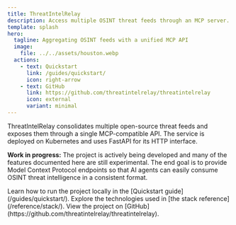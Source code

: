 ```yaml
---
title: ThreatIntelRelay
description: Access multiple OSINT threat feeds through an MCP server.
template: splash
hero:
  tagline: Aggregating OSINT feeds with a unified MCP API
  image:
    file: ../../assets/houston.webp
  actions:
    - text: Quickstart
      link: /guides/quickstart/
      icon: right-arrow
    - text: GitHub
      link: https://github.com/threatintelrelay/threatintelrelay
      icon: external
      variant: minimal
---
```



ThreatIntelRelay consolidates multiple open-source threat feeds and exposes them through a single MCP-compatible API. The service is deployed on Kubernetes and uses FastAPI for its HTTP interface.

**Work in progress:** The project is actively being developed and many of the features documented here are still experimental. The end goal is to provide Model Context Protocol endpoints so that AI agents can easily consume OSINT threat intelligence in a consistent format.

<CardGrid stagger>
  <Card title="Quickstart" icon="rocket">
    Learn how to run the project locally in the [Quickstart guide](/guides/quickstart/).
  </Card>
  <Card title="Stack Overview" icon="layers">
    Explore the technologies used in [the stack reference](/reference/stack/).
  </Card>
  <Card title="Browse the code" icon="github">
    View the project on [GitHub](https://github.com/threatintelrelay/threatintelrelay).
  </Card>
</CardGrid>
